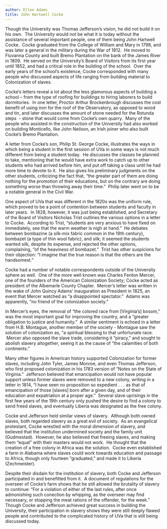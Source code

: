 ```yaml
---
author: Ellen Adams
title: John Hartwell Cocke
---
```

Though the University was Thomas Jefferson’s vision, he did not build it on his own.  The University would not be what it is today without the assistance of several important people, one of them being John Hartwell Cocke.  Cocke graduated from the College of William and Mary in 1798, and was later a general in the military during the War of 1812.  He moved to Fluvanna County and built Bremo Plantation on the bank of the James River in 1809.  He served on the University’s Board of Visitors from its first year until 1852, and had a critical role in the building of the school.  Over the early years of the school’s existence, Cocke corresponded with many people who discussed aspects of life ranging from building material to Colonization of slaves.

Cocke’s letters reveal a lot about the less glamorous aspects of building a school – from the type of roofing for buildings to hiring laborers to build dormitories.  In one letter, Proctor Arthur Brockenbrough discusses the cost benefit of using iron for the roof of the Observatory, as opposed to wood and tin, and later discusses the amount of stone needed for the Rotunda steps  - stone that would come from Cocke’s own quarry.  Many of the people who assisted in the construction of the University had also worked on building Monticello, like John Neilson, an Irish joiner who also built Cocke’s Bremo Plantation.

A letter from Cocke’s son, Philip St. George Cocke, illustrates the ways in which being a student in the first session of UVa in some ways is not much different from being a student today.  He discusses the classes he planned to take, mentioning that he would have extra work to catch up to other students who had arrived before him, and put off taking a class until he had more time to devote to it.  He also gives his preliminary judgments on the other students, criticizing the fact that, “the greater part of them are doing nothing for the promotion of their educations, but on the contrary are doing something worse than throwing away their time.”  Philip later went on to be a notable general in the Civil War.

One aspect of UVa that was different in the 1820s was the uniform rule, which proved to be a point of contention between students and faculty in later years.  In 1828, however, it was just being established, and Secretary of the Board of Visitors Nicholas Trist outlines the various options in a letter to Cocke.  According to Trist, “students are very anxious to have fixed on immediately, see that the warm weather is nigh at hand.”  He debates between bombazine (a silk-mix fabric common in the 19th century), bombazet (a type of thin wool fabric), and silk; it seemed the students wanted silk, despite its expense, and rejected the other options, complaining, “of the heaviness of bombazet.”  Trist has other suspicions for their objection: “I imagine that the true reason is that the others are the handsomest.”

Cocke had a number of notable correspondents outside of the University sphere as well.  One of the more well known was Charles Fenton Mercer, one of the founders of the American Colonization Society; Cocke acted as president of the Albemarle County Chapter.  Mercer’s letter was written in the wake of John Quincy Adams’ inauguration as President in 1825, an event that Mercer watched as “a disappointed spectator.”  Adams was apparently, “no friend of the colonization society.”

In Mercer’s eyes, the removal of “the colored race from \[Virginia’s\] bosom,” was the most important goal for improving the country, and a “greater obligation to justice and humanity.”  A similar sentiment is echoed in a letter from H.B. Montague, another member of the society - Montague saw the solution of colonization as, “a spiritual blessing to that unfortunate race.  Mercer also opposed the slave trade, considering it “piracy,” and sought to abolish slavery altogether, seeing it as the cause of “the calamities of both continents.” 

Many other figures in American history supported Colonization for former slaves, including John Tyler, James Monroe, and even Thomas Jefferson, who first proposed colonization in his 1783 version of “Notes on the State of Virginia.”  Jefferson believed that emancipation would not have popular support unless former slaves were removed to a new colony, writing in a letter in 1814, “I have seen no proposition so expedient . . . as that of emancipation of those \[slaves\] born after a given day, and of their education and expatriation at a proper age.”  Several slave uprisings in the first few years of the 19th century only pushed the desire to find a colony to send freed slaves, and eventually Liberia was designated as the free colony.

Cocke and Jefferson held similar views of slavery.  Although both owned slaves, both regarded slavery as a great evil of society.  As an evangelical protestant, Cocke wrestled with the moral dimension of slavery, and believed that the institution undermined society and the family unit (Gudmestad).  However, he also believed that freeing slaves, and making them “equal” with their masters would not work.  He thought that the creation of a free colony in Africa was the solution.  Cocke even established a farm in Alabama where slaves could work towards education and passage to Africa, though only fourteen “graduated,” and made it to Liberia (Zechmeister).

Despite their disdain for the institution of slavery, both Cocke and Jefferson participated in and benefitted from it.  A document of regulations for the overseer of Cocke’s farm shows that he still allowed the brutality of slavery to continue: “For a violation of either of the last rules, after once admonishing such conection by whipping, as the overseer may find necessary, or stopping the meat rations of the offender, for the week.”  Though Cocke and Jefferson achieved great success in building the University, their participation in slavery shows they were still deeply flawed people and contributed to the complicated history of UVa that is still being discussed today.